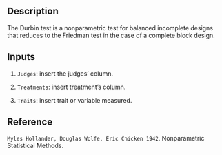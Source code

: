 
## Description

The Durbin test is a nonparametric test for balanced incomplete designs that reduces to the Friedman test in the case of a complete block design.

## Inputs

1. `Judges`: insert the judges' column.

2. `Treatments`: insert treatment's column.

3. `Traits`: insert trait or variable measured. 

## Reference

`Myles Hollander, Douglas Wolfe, Eric Chicken 1942`. Nonparametric Statistical Methods. 
